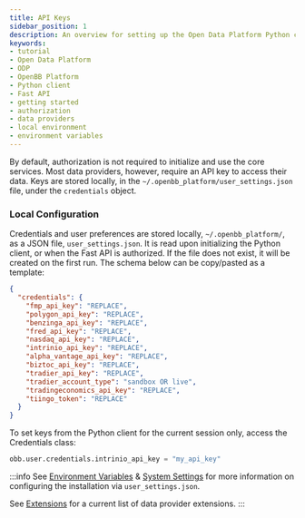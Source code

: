 ```yaml
---
title: API Keys
sidebar_position: 1
description: An overview for setting up the Open Data Platform Python client and Fast API with data provider API keys.
keywords:
- tutorial
- Open Data Platform
- ODP
- OpenBB Platform
- Python client
- Fast API
- getting started
- authorization
- data providers
- local environment
- environment variables
---
```



<HeadTitle title="API Keys & Credentials - ODP Python | OpenBB Docs" />

By default, authorization is not required to initialize and use the core services. Most data providers, however, require an API key to access their data. Keys are stored locally, in the `~/.openbb_platform/user_settings.json` file, under the `credentials` object.

### Local Configuration

Credentials and user preferences are stored locally, `~/.openbb_platform/`, as a JSON file, `user_settings.json`. It is read upon initializing the Python client, or when the Fast API is authorized. If the file does not exist, it will be created on the first run. The schema below can be copy/pasted as a template:

```json
{
  "credentials": {
    "fmp_api_key": "REPLACE",
    "polygon_api_key": "REPLACE",
    "benzinga_api_key": "REPLACE",
    "fred_api_key": "REPLACE",
    "nasdaq_api_key": "REPLACE",
    "intrinio_api_key": "REPLACE",
    "alpha_vantage_api_key": "REPLACE",
    "biztoc_api_key": "REPLACE",
    "tradier_api_key": "REPLACE",
    "tradier_account_type": "sandbox OR live",
    "tradingeconomics_api_key": "REPLACE",
    "tiingo_token": "REPLACE"
  }
}
```

To set keys from the Python client for the current session only, access the Credentials class:

```python
obb.user.credentials.intrinio_api_key = "my_api_key"
```

:::info
See [Environment Variables](/python/settings/environment_variables) & [System Settings](/python/settings/system_settings) for more information on configuring the installation via `user_settings.json`.

See [Extensions](/python/extensions) for a current list of data provider extensions.
:::
